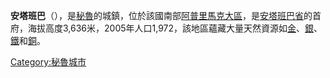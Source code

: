 '''安塔班巴'''（{{lang-es|Antabamba}}），是[[秘魯|秘魯]]的城鎮，位於該國南部[[阿普里馬克大區|阿普里馬克大區]]，是[[安塔班巴省|安塔班巴省]]的首府，海拔高度3,636米，2005年人口1,972，該地區蘊藏大量天然資源如[[金|金]]、[[銀|銀]]、[[鐵|鐵]]和[[銅|銅]]。

{{Coord|14|22|26|S|72|53|18|W|display=title}}

{{Peru-geo-stub}}
[[Category:秘魯城市|Category:秘魯城市]]